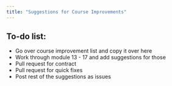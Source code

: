 ```yaml
---
title: "Suggestions for Course Improvements"
---
```


## To-do list:

- Go over course improvement list and copy it over here
- Work through module 13 - 17 and add suggestions for those
- Pull request for contract
- Pull request for quick fixes
- Post rest of the suggestions as issues